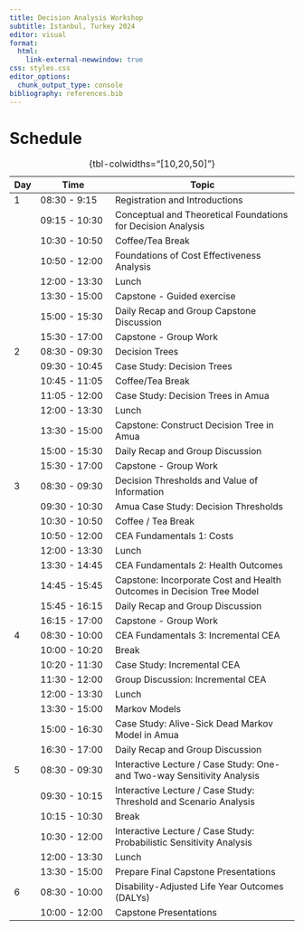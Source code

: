 ```yaml
---
title: Decision Analysis Workshop 
subtitle: Istanbul, Turkey 2024
editor: visual
format: 
  html:
    link-external-newwindow: true
css: styles.css
editor_options: 
  chunk_output_type: console
bibliography: references.bib
---
```


# Schedule

| Day | Time           | Topic                                                                   |
|------|-----------------|------------------------------------------|
| 1   | 08:30 - 9:15   | Registration and Introductions                                          |
|     | 09:15 - 10:30  | Conceptual and Theoretical Foundations for Decision Analysis            |
|     | 10:30 - 10:50  | Coffee/Tea Break                                                        |
|     | 10:50 - 12:00  | Foundations of Cost Effectiveness Analysis                              |
|     | 12:00 - 13:30  | Lunch                                                                   |
|     | 13:30 - 15:00  | Capstone - Guided exercise                                              |
|     | 15:00 - 15:30  | Daily Recap and Group Capstone Discussion                               |
|     | 15:30 - 17:00  | Capstone - Group Work                                                   |
| 2   | 08:30 - 09:30  | Decision Trees                                                          |
|     | 09:30 - 10:45  | Case Study: Decision Trees                                              |
|     | 10:45 - 11:05  | Coffee/Tea Break                                                        |
|     | 11:05 - 12:00  | Case Study: Decision Trees in Amua                                      |
|     | 12:00 - 13:30  | Lunch                                                                   |
|     | 13:30 - 15:00  | Capstone: Construct Decision Tree in Amua                               |
|     | 15:00 - 15:30  | Daily Recap and Group Discussion                                        |
|     | 15:30 - 17:00  | Capstone - Group Work                                                   |
| 3   | 08:30 - 09:30  | Decision Thresholds and Value of Information                            |
|     | 09:30 - 10:30  | Amua Case Study: Decision Thresholds                                    |
|     | 10:30 - 10:50  | Coffee / Tea Break                                                      |
|     | 10:50 - 12:00  | CEA Fundamentals 1: Costs                                               |
|     | 12:00 - 13:30  | Lunch                                                                   |
|     | 13:30 - 14:45  | CEA Fundamentals 2: Health Outcomes                                     |
|     | 14:45 - 15:45  | Capstone: Incorporate Cost and Health Outcomes in Decision Tree Model   |
|     | 15:45 - 16:15  | Daily Recap and Group Discussion                                        |
|     | 16:15 - 17:00  | Capstone - Group Work                                                   |
| 4   | 08:30 - 10:00  | CEA Fundamentals 3: Incremental CEA                                     |
|     | 10:00 - 10:20  | Break                                                                   |
|     | 10:20 - 11:30  | Case Study: Incremental CEA                                             |
|     | 11:30 - 12:00  | Group Discussion: Incremental CEA                                       |
|     | 12:00 - 13:30  | Lunch                                                                   |
|     | 13:30 - 15:00  | Markov Models                                                           |
|     | 15:00 - 16:30  | Case Study: Alive-Sick Dead Markov Model in Amua                        |
|     | 16:30 - 17:00  | Daily Recap and Group Discussion                                        |
| 5   | 08:30 - 09:30  | Interactive Lecture / Case Study: One- and Two-way Sensitivity Analysis |
|     | 09:30 - 10:15  | Interactive Lecture / Case Study: Threshold and Scenario Analysis       |
|     | 10:15 - 10:30  | Break                                                                   |
|     | 10:30 - 12:00  | Interactive Lecture / Case Study: Probabilistic Sensitivity Analysis    |
|     | 12:00 - 13:30  | Lunch                                                                   |
|     | 13:30 - 15:00  | Prepare Final Capstone Presentations                                    |
| 6   | 08:30 - 10:00  | Disability-Adjusted Life Year Outcomes (DALYs)                          |
|     | 10:00 - 12:00  | Capstone Presentations                                                  |

: {tbl-colwidths="\[10,20,50\]"}
